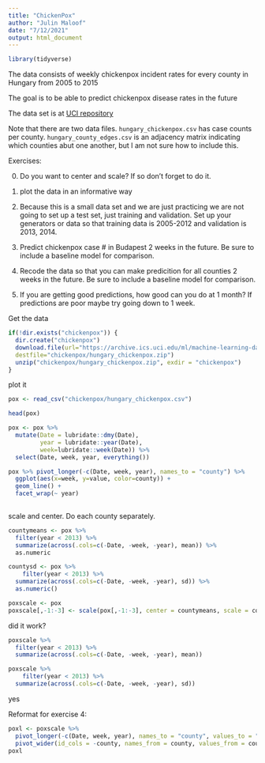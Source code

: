 ```yaml
---
title: "ChickenPox"
author: "Julin Maloof"
date: "7/12/2021"
output: html_document
---
```


```r
library(tidyverse)
```


The data consists of weekly chickenpox incident rates for every county in Hungary from 2005 to 2015

The goal is to be able to predict chickenpox disease rates in the future

The data set is at [UCI repository](https://archive.ics.uci.edu/ml/datasets/Hungarian+Chickenpox+Cases)

Note that there are two data files.  `hungary_chickenpox.csv` has case counts per county.  `hungary_county_edges.csv` is an adjacency matrix indicating which counties abut one another, but I am not sure how to include this.

Exercises:

0. Do you want to center and scale?  If so don't forget to do it.

1. plot the data in an informative way

2. Because this is a small data set and we are just practicing we are not going to set up a test set, just training and validation.  Set up your generators or data so that training data is 2005-2012 and validation is 2013, 2014.

3. Predict chickenpox case # in Budapest 2 weeks in the future.  Be sure to include a baseline model for comparison.  

4. Recode the data so that you can make predicition for all counties 2 weeks in the future.  Be sure to include a baseline model for comparison.

5. If you are getting good predictions, how good can you do at 1 month?  If predictions are poor maybe try going down to 1 week.

Get the data
```r
if(!dir.exists("chickenpox")) {
  dir.create("chickenpox")
  download.file(url="https://archive.ics.uci.edu/ml/machine-learning-databases/00580/hungary_chickenpox.zip",
  destfile="chickenpox/hungary_chickenpox.zip")
  unzip("chickenpox/hungary_chickenpox.zip", exdir = "chickenpox")
} 
```

plot it
```r
pox <- read_csv("chickenpox/hungary_chickenpox.csv")
```

```r
head(pox)
```

```r
pox <- pox %>% 
  mutate(Date = lubridate::dmy(Date),
         year = lubridate::year(Date),
         week=lubridate::week(Date)) %>%
  select(Date, week, year, everything())
```

```r
pox %>% pivot_longer(-c(Date, week, year), names_to = "county") %>%
  ggplot(aes(x=week, y=value, color=county)) +
  geom_line() +
  facet_wrap(~ year)
  
```

scale and center.  Do each county separately.

```r
countymeans <- pox %>% 
  filter(year < 2013) %>% 
  summarize(across(.cols=c(-Date, -week, -year), mean)) %>%
  as.numeric

countysd <- pox %>% 
    filter(year < 2013) %>% 
  summarize(across(.cols=c(-Date, -week, -year), sd)) %>%
  as.numeric()

poxscale <- pox
poxscale[,-1:-3] <- scale(pox[,-1:-3], center = countymeans, scale = countysd)
```

did it work?
```r
poxscale %>% 
  filter(year < 2013) %>% 
  summarize(across(.cols=c(-Date, -week, -year), mean)) 

poxscale %>% 
    filter(year < 2013) %>% 
  summarize(across(.cols=c(-Date, -week, -year), sd))
```
yes


Reformat for exercise 4:

```r
poxl <- poxscale %>% 
  pivot_longer(-c(Date, week, year), names_to = "county", values_to = "cases") %>%
  pivot_wider(id_cols = -county, names_from = county, values_from = county, values_fn = function(x) 1, values_fill = 0 )
poxl 
```

